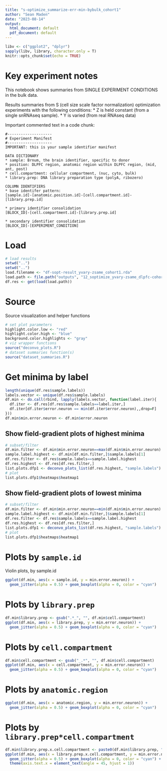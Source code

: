 ```yaml
---
title: "s-optimize_summarize-err-min-bybulk_cohort1"
author: "Sean Maden"
date: "2023-08-14"
output:
  html_document: default
  pdf_document: default
---
```


```r
libv <- c("ggplot2", "dplyr")
sapply(libv, library, character.only = T)
knitr::opts_chunk$set(echo = TRUE)
```

# Key experiment notes

This notebook shows summaries from SINGLE EXPERIMENT CONDITIONS in the bulk data.

Results summaries from S (cell size scale factor normalization) optimization 
experiments with the following conditions:
* Z is held constant (from a single snRNAseq sample).
* Y is varied (from real RNAseq data)

Important commented text in a code chunk:

```
#--------------------
# Experiment Manifest
#--------------------
IMPORTANT: this is your sample identifier manifest

DATA DICTIONARY
* sample: Brnum, the brain identifier, specific to donor
* position: DLPFC region, anatomic region within DLPFC region, (mid, ant, post)
* cell.compartment: cellular compartment, (nuc, cyto, bulk)
* library.prep: DNA library preparation type (polyA, ribozero)

COLUMN IDENTIFIERS
* base identifer pattern:
[sample.id]-[anatomic.position.id]-[cell.compartment.id]-[library.prep.id]

* primary identifier consolidation
[BLOCK_ID]-[cell.compartment.id]-[library.prep.id]

* secondary identifier consolidation
[BLOCK_ID]-[EXPERIMENT_CONDITION]

```

# Load

```r
# load results
setwd("..")
setwd("..")
load.filename <- "df-sopt-result_yvary-zsame_cohort1.rda"
load.path <- file.path("outputs", "12_soptimize_yvary-zsame_dlpfc-cohort1", load.filename)
df.res <- get(load(load.path))
```

# Source

Source visualization and helper functions

```r
# set plot parameters
highlight.color.low <- "red"
highlight.color.high <- "blue"
background.color.highlights <- "gray"
# viz wrapper functions
source("deconvo_plots.R")
# dataset summaries function(s)
source("dataset_summaries.R")
```

# Get minima by label

```r
length(unique(df.res$sample.labels))
labels.vector <- unique(df.res$sample.labels)
df.min <- do.call(rbind, lapply(labels.vector, function(label.iter){
  df.iter <- df.res[df.res$sample.labels==label.iter,]
  df.iter[df.iter$error.neuron == min(df.iter$error.neuron),,drop=F]
}))
df.min$min.error.neuron <- df.min$error.neuron
```

## Show field-gradient plots of highest minima

```r
# subset/filter
df.min.filter <- df.min$min.error.neuron==max(df.min$min.error.neuron)
sample.label.highest <- df.min[df.min.filter,]$sample.labels[1]
df.res.filter <- df.res$sample.labels==sample.label.highest
df.res.highest <- df.res[df.res.filter,]
list.plots.dfp1 <- deconvo_plots_list(df.res.highest, "sample.labels")
# plot
list.plots.dfp1$heatmaps$heatmap1
```

## Show field-gradient plots of lowest minima


```r
# subset/filter
df.min.filter <- df.min$min.error.neuron==min(df.min$min.error.neuron)
sample.label.highest <- df.min[df.min.filter,]$sample.labels[1]
df.res.filter <- df.res$sample.labels==sample.label.highest
df.res.highest <- df.res[df.res.filter,]
list.plots.dfp1 <- deconvo_plots_list(df.res.highest, "sample.labels")
# plot
list.plots.dfp1$heatmaps$heatmap1
```

# Plots by `sample.id`

Violin plots, by sample.id

```r
ggplot(df.min, aes(x = sample.id, y = min.error.neuron)) + 
  geom_jitter(alpha = 0.5) + geom_boxplot(alpha = 0, color = "cyan")
```

# Plots by `library.prep`

```r
df.min$library.prep <- gsub(".*_", "", df.min$cell.compartment)
ggplot(df.min, aes(x = library.prep, y = min.error.neuron)) + 
  geom_jitter(alpha = 0.5) + geom_boxplot(alpha = 0, color = "cyan")
```

# Plots by `cell.compartment`

```r
df.min$cell.compartment <- gsub("_.*", "", df.min$cell.compartment)
ggplot(df.min, aes(x = cell.compartment, y = min.error.neuron)) + 
  geom_jitter(alpha = 0.5) + geom_boxplot(alpha = 0, color = "cyan")
```

# Plots by `anatomic.region`

```r
ggplot(df.min, aes(x = anatomic.region, y = min.error.neuron)) + 
  geom_jitter(alpha = 0.5) + geom_boxplot(alpha = 0, color = "cyan")
```

# Plots by `library.prep*cell.compartment`

```r
df.min$library.prep.x.cell.compartment <- paste0(df.min$library.prep, ";",df.min$cell.compartment)
ggplot(df.min, aes(x = library.prep.x.cell.compartment, y = min.error.neuron)) + 
  geom_jitter(alpha = 0.5) + geom_boxplot(alpha = 0, color = "cyan") +
  theme(axis.text.x = element_text(angle = 45, hjust = 1))
```
